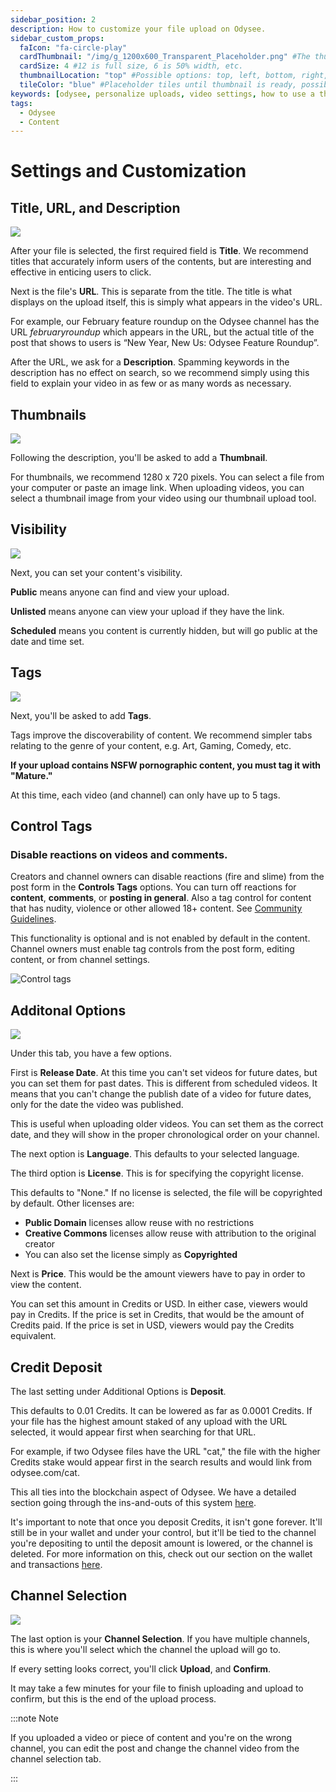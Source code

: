---
sidebar_position: 2
description: How to customize your file upload on Odysee.
sidebar_custom_props:
  faIcon: "fa-circle-play"
  cardThumbnail: "/img/g_1200x600_Transparent_Placeholder.png" #The thumbnail on the category card.
  cardSize: 4 #12 is full size, 6 is 50% width, etc.
  thumbnailLocation: "top" #Possible options: top, left, bottom, right, none
  tileColor: "blue" #Placeholder tiles until thumbnail is ready, possible options: blue, cream, darkpurple, lightpurple, mauve, orange, pink, none
keywords: [odysee, personalize uploads, video settings, how to use a thumbnail on odysee, use tags on odysee, how to upload a thumbnail, how do I set tags on odysee, how do I set a title on odysee]
tags:
  - Odysee
  - Content
---

# Settings and Customization

## Title, URL, and Description

![](/img/en/category-uploading4.png)

After your file is selected, the first required field is **Title**. We recommend titles that accurately inform users of the contents, but are interesting and effective in enticing users to click.

Next is the file's **URL**. This is separate from the title. The title is what displays on the upload itself, this is simply what appears in the video's URL.

For example, our February feature roundup on the Odysee channel has the URL *februaryroundup* which appears in the URL, but the actual title of the post that shows to users is “New Year, New Us: Odysee Feature Roundup”.

After the URL, we ask for a **Description**. Spamming keywords in the description has no effect on search, so we recommend simply using this field to explain your video in as few or as many words as necessary.

## Thumbnails

![](/img/en/category-uploading5.png)

Following the description, you'll be asked to add a **Thumbnail**.

For thumbnails, we recommend 1280 x 720 pixels. You can select a file from your computer or paste an image link. When uploading videos, you can select a thumbnail image from your video using our thumbnail upload tool.

## Visibility

![](https://thumbs.odycdn.com/f739a1fc812fdbac6911b18807bf90ce.webp)

Next, you can set your content's visibility.

**Public** means anyone can find and view your upload.

**Unlisted** means anyone can view your upload if they have the link.

**Scheduled** means you content is currently hidden, but will go public at the date and time set.

## Tags 

![](/img/en/category-uploading6.png)

Next, you'll be asked to add **Tags**.

Tags improve the discoverability of content. We recommend simpler tabs relating to the genre of your content, e.g. Art, Gaming, Comedy, etc.

**If your upload contains NSFW pornographic content, you must tag it with "Mature."**

At this time, each video (and channel) can only have up to 5 tags.

## Control Tags

### Disable reactions on videos and comments.

Creators and channel owners can disable reactions (fire and slime) from the post form in the **Controls Tags** options. You can turn off reactions for **content**, **comments**, or **posting in general**. Also a tag control for content that has nudity, violence or other allowed 18+ content. See [Community Guidelines](https://help.odysee.tv/communityguidelines/).

This functionality is optional and is not enabled by default in the content. Channel owners must enable tag controls from the post form, editing content, or from channel settings.

![Control tags](https://thumbs.odycdn.com/d36665dfbd803f6d95951b837ea40717.webp)

## Additonal Options

![](/img/en/category-uploading7.png)

Under this tab, you have a few options.

First is **Release Date**. At this time you can't set videos for future dates, but you can set them for past dates. This is different from scheduled videos. It means that you can't change the publish date of a video for future dates, only for the date the video was published.

This is useful when uploading older videos. You can set them as the correct date, and they will show in the proper chronological order on your channel.

The next option is **Language**. This defaults to your selected language.

The third option is **License**. This is for specifying the copyright license.

This defaults to "None." If no license is selected, the file will be copyrighted by default. Other licenses are:

- **Public Domain** licenses allow reuse with no restrictions
- **Creative Commons** licenses allow reuse with attribution to the original creator
- You can also set the license simply as **Copyrighted**

Next is **Price**. This would be the amount viewers have to pay in order to view the content.

You can set this amount in Credits or USD. In either case, viewers would pay in Credits. If the price is set in Credits, that would be the amount of Credits paid. If the price is set in USD, viewers would pay the Credits equivalent.

## Credit Deposit

The last setting under Additional Options is **Deposit**.

This defaults to 0.01 Credits. It can be lowered as far as 0.0001 Credits. If your file has the highest amount staked of any upload with the URL selected, it would appear first when searching for that URL.

For example, if two Odysee files have the URL "cat," the file with the higher Credits stake would appear first in the search results and would link from odysee.com/cat.

This all ties into the blockchain aspect of Odysee. We have a detailed section going through the ins-and-outs of this system [here](https://help.odysee.tv/category-blockchain/category-staking/naming).

It's important to note that once you deposit Credits, it isn't gone forever. It'll still be in your wallet and under your control, but it'll be tied to the channel you're depositing to until the deposit amount is lowered, or the channel is deleted. For more information on this, check out our section on the wallet and transactions [here](https://help.odysee.tv/category-wallet/).

## Channel Selection

![](/img/en/category-uploading8.png)

The last option is your **Channel Selection**. If you have multiple channels, this is where you'll select which the channel the upload will go to.

If every setting looks correct, you'll click **Upload**, and **Confirm**.

It may take a few minutes for your file to finish uploading and upload to confirm, but this is the end of the upload process.

:::note Note

If you uploaded a video or piece of content and you're on the wrong channel, you can edit the post and change the channel video from the channel selection tab.

:::